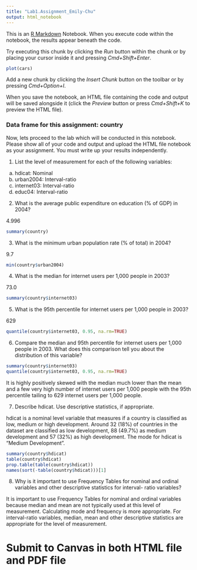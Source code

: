 ```yaml
---
title: "Lab1.Assignment_Emily-Chu"
output: html_notebook
---
```


This is an [R Markdown](http://rmarkdown.rstudio.com) Notebook. When you execute code within the notebook, the results appear beneath the code. 

Try executing this chunk by clicking the *Run* button within the chunk or by placing your cursor inside it and pressing *Cmd+Shift+Enter*. 

```r
plot(cars)
```

Add a new chunk by clicking the *Insert Chunk* button on the toolbar or by pressing *Cmd+Option+I*.

When you save the notebook, an HTML file containing the code and output will be saved alongside it (click the *Preview* button or press *Cmd+Shift+K* to preview the HTML file).

### Data frame for this assignment: country
Now, lets proceed to the lab which will be conducted in this notebook. Please show all of your code and output and upload the HTML file notebook as your assignment. You must write up your results independently. 

1.	List the level of measurement for each of the following variables:
 
a.	hdicat: Nominal
b.	urban2004: Interval-ratio
c.	internet03: Interval-ratio
d.	educ04: Interval-ratio
 
2.	What is the average public expenditure on education (% of GDP) in 2004? 

4.996
```r
summary(country)
```


3.	What is the minimum urban population rate (% of total) in 2004?

9.7

```r
min(country$urban2004)
```

4.	What is the median for internet users per 1,000 people in 2003?

73.0

```r
summary(country$internet03)
```

5.	What is the 95th percentile for internet users per 1,000 people in 2003? 

629 
```r
quantile(country$internet03, 0.95, na.rm=TRUE)
```

6.	Compare the median and 95th percentile for internet users per 1,000 people in 2003.  What does this comparison tell you about the distribution of this variable?

```r
summary(country$internet03)
quantile(country$internet03, 0.95, na.rm=TRUE)
```

It is highly positively skewed with the median much lower than the mean and a few very high number of internet users per 1,000 people with the 95th percentile tailing to 629 internet users per 1,000 people.

7.	Describe hdicat. Use descriptive statistics, if appropriate. 

hdicat is a nominal level variable that measures if a country is classified as low, medium or high development. Around 32 (18%) of countries in the dataset are classified as low development, 88 (49.7%) as medium development and 57 (32%) as high development. The mode for hdicat is "Medium Development".

```r
summary(country$hdicat)
table(country$hdicat)
prop.table(table(country$hdicat))
names(sort(-table(country$hdicat)))[1]
```


8.	Why is it important to use Frequency Tables for nominal and ordinal variables and other descriptive statistics for interval- ratio variables?

It is important to use Frequency Tables for nominal and ordinal variables because median and mean are not typically used at this level of measurement. Calculating mode and frequency is more appropriate. For interval-ratio variables, median, mean and other descriptive statistics are appropriate for the level of measurement.

# Submit to Canvas in both HTML file and PDF file 
